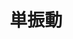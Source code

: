 ---
title: 単振動
description: 単振動は，波の基本です．さっそく可視化してみましょう．
pubDate: 2025-09-28T16:00:00+09:00
num: 11000
---